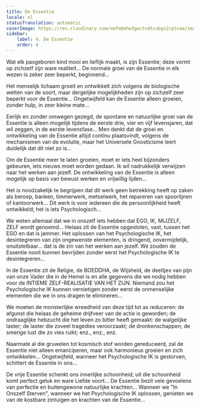 ```yaml
---
title: De Essentie
locale: nl
statusTranslation: automatic
coverImage: https://res.cloudinary.com/xmfm6mhw3gwctndtcubgx2rptnae/image/upload/v1740468922/small_cover_tratado_de_psicologia_revolucionaria_a4c0dca4e0.webp
sidebar:
    label: 4. De Essentie
    order: 4
---
```

Wat elk pasgeboren kind mooi en lieflijk maakt, is zijn Essentie; deze vormt op zichzelf zijn ware realiteit... De normale groei van de Essentie in elk wezen is zeker zeer beperkt, beginnend...

Het menselijk lichaam groeit en ontwikkelt zich volgens de biologische wetten van de soort, maar dergelijke mogelijkheden zijn op zichzelf zeer beperkt voor de Essentie... Ongetwijfeld kan de Essentie alleen groeien, zonder hulp, in zeer kleine mate...

Eerlijk en zonder omwegen gezegd, de spontane en natuurlijke groei van de Essentie is alleen mogelijk tijdens de eerste drie, vier en vijf levensjaren, dat wil zeggen, in de eerste levensfase... Men denkt dat de groei en ontwikkeling van de Essentie altijd continu plaatsvindt, volgens de mechanismen van de evolutie, maar het Universele Gnosticisme leert duidelijk dat dit niet zo is...

Om de Essentie meer te laten groeien, moet er iets heel bijzonders gebeuren, iets nieuws moet worden gedaan. Ik wil nadrukkelijk verwijzen naar het werken aan jezelf. De ontwikkeling van de Essentie is alleen mogelijk op basis van bewust werken en vrijwillig lijden...

Het is noodzakelijk te begrijpen dat dit werk geen betrekking heeft op zaken als beroep, banken, timmerwerk, metselwerk, het repareren van spoorlijnen of kantoorwerk... Dit werk is voor iedereen die de persoonlijkheid heeft ontwikkeld; het is iets Psychologisch...

We weten allemaal dat we in onszelf iets hebben dat EGO, IK, MIJZELF, ZELF wordt genoemd... Helaas zit de Essentie opgesloten, vast, tussen het EGO en dat is jammer. Het oplossen van het Psychologische IK, het desintegreren van zijn ongewenste elementen, is dringend, onvermijdelijk, onuitstelbaar... dat is de zin van het werken aan jezelf. We zouden de Essentie nooit kunnen bevrijden zonder eerst het Psychologische IK te desintegreren...

In de Essentie zit de Religie, de BOEDDHA, de Wijsheid, de deeltjes van pijn van onze Vader die in de Hemel is en alle gegevens die we nodig hebben voor de INTIEME ZELF-REALISATIE VAN HET ZIJN. Niemand zou het Psychologische IK kunnen vernietigen zonder eerst de onmenselijke elementen die we in ons dragen te elimineren...

We moeten de monsterlijke wreedheid van deze tijd tot as reduceren: de afgunst die helaas de geheime drijfveer van de actie is geworden; de ondraaglijke hebzucht die het leven zo bitter heeft gemaakt: de walgelijke laster; de laster die zoveel tragedies veroorzaakt; de dronkenschappen; de smerige lust die zo vies ruikt; enz., enz., enz.

Naarmate al die gruwelen tot kosmisch stof worden gereduceerd, zal de Essentie niet alleen emanciperen, maar ook harmonieus groeien en zich ontwikkelen... Ongetwijfeld, wanneer het Psychologische IK is gestorven, schittert de Essentie in ons...

De vrije Essentie schenkt ons innerlijke schoonheid; uit die schoonheid komt perfect geluk en ware Liefde voort... De Essentie bezit vele gevoelens van perfectie en buitengewone natuurlijke krachten... Wanneer we "In Onszelf Sterven", wanneer we het Psychologische IK oplossen, genieten we van de kostbare zintuigen en krachten van de Essentie...

